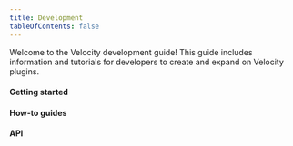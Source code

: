```yaml
---
title: Development
tableOfContents: false
---
```



Welcome to the Velocity development guide! This guide includes information and tutorials for
developers to create and expand on Velocity plugins.

#### Getting started

<PageCards path="src/content/docs/velocity/dev/getting-started/index.mdx" />

#### How-to guides

<PageCards path="src/content/docs/velocity/dev/how-to/index.mdx" />

#### API

<PageCards path="src/content/docs/velocity/dev/api/index.mdx" />
